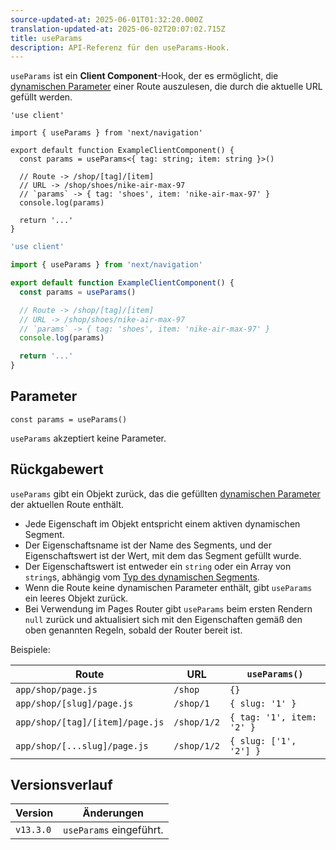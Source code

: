 ```yaml
---
source-updated-at: 2025-06-01T01:32:20.000Z
translation-updated-at: 2025-06-02T20:07:02.715Z
title: useParams
description: API-Referenz für den useParams-Hook.
---
```


`useParams` ist ein **Client Component**-Hook, der es ermöglicht, die [dynamischen Parameter](/docs/app/api-reference/file-conventions/dynamic-routes) einer Route auszulesen, die durch die aktuelle URL gefüllt werden.

```tsx filename="app/example-client-component.tsx" switcher
'use client'

import { useParams } from 'next/navigation'

export default function ExampleClientComponent() {
  const params = useParams<{ tag: string; item: string }>()

  // Route -> /shop/[tag]/[item]
  // URL -> /shop/shoes/nike-air-max-97
  // `params` -> { tag: 'shoes', item: 'nike-air-max-97' }
  console.log(params)

  return '...'
}
```

```jsx filename="app/example-client-component.js" switcher
'use client'

import { useParams } from 'next/navigation'

export default function ExampleClientComponent() {
  const params = useParams()

  // Route -> /shop/[tag]/[item]
  // URL -> /shop/shoes/nike-air-max-97
  // `params` -> { tag: 'shoes', item: 'nike-air-max-97' }
  console.log(params)

  return '...'
}
```

## Parameter

```tsx
const params = useParams()
```

`useParams` akzeptiert keine Parameter.

## Rückgabewert

`useParams` gibt ein Objekt zurück, das die gefüllten [dynamischen Parameter](/docs/app/api-reference/file-conventions/dynamic-routes) der aktuellen Route enthält.

- Jede Eigenschaft im Objekt entspricht einem aktiven dynamischen Segment.
- Der Eigenschaftsname ist der Name des Segments, und der Eigenschaftswert ist der Wert, mit dem das Segment gefüllt wurde.
- Der Eigenschaftswert ist entweder ein `string` oder ein Array von `string`s, abhängig vom [Typ des dynamischen Segments](/docs/app/api-reference/file-conventions/dynamic-routes).
- Wenn die Route keine dynamischen Parameter enthält, gibt `useParams` ein leeres Objekt zurück.
- Bei Verwendung im Pages Router gibt `useParams` beim ersten Rendern `null` zurück und aktualisiert sich mit den Eigenschaften gemäß den oben genannten Regeln, sobald der Router bereit ist.

Beispiele:

| Route                           | URL         | `useParams()`             |
| ------------------------------- | ----------- | ------------------------- |
| `app/shop/page.js`              | `/shop`     | `{}`                      |
| `app/shop/[slug]/page.js`       | `/shop/1`   | `{ slug: '1' }`           |
| `app/shop/[tag]/[item]/page.js` | `/shop/1/2` | `{ tag: '1', item: '2' }` |
| `app/shop/[...slug]/page.js`    | `/shop/1/2` | `{ slug: ['1', '2'] }`    |

## Versionsverlauf

| Version   | Änderungen                 |
| --------- | ----------------------- |
| `v13.3.0` | `useParams` eingeführt. |